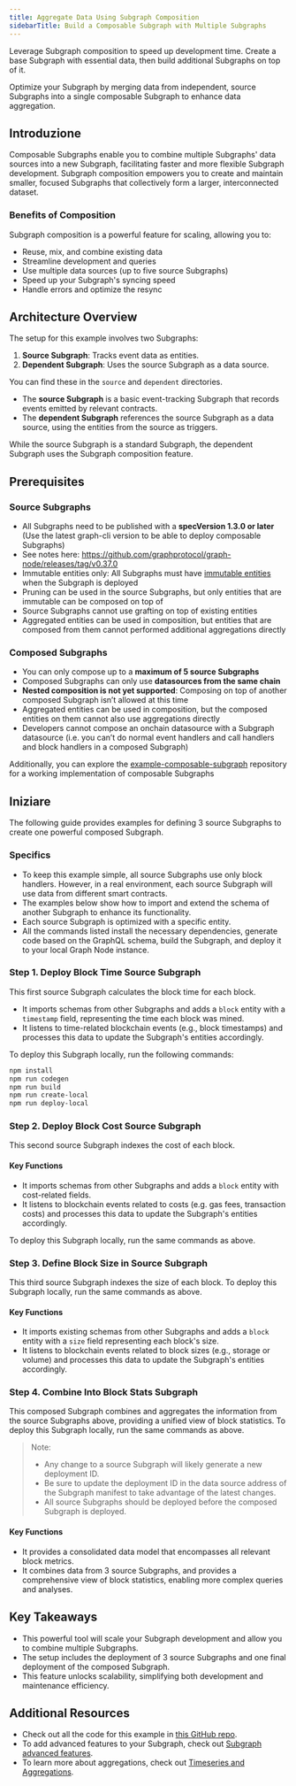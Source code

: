 ```yaml
---
title: Aggregate Data Using Subgraph Composition
sidebarTitle: Build a Composable Subgraph with Multiple Subgraphs
---
```


Leverage Subgraph composition to speed up development time. Create a base Subgraph with essential data, then build additional Subgraphs on top of it.

Optimize your Subgraph by merging data from independent, source Subgraphs into a single composable Subgraph to enhance data aggregation.

## Introduzione

Composable Subgraphs enable you to combine multiple Subgraphs' data sources into a new Subgraph, facilitating faster and more flexible Subgraph development. Subgraph composition empowers you to create and maintain smaller, focused Subgraphs that collectively form a larger, interconnected dataset.

### Benefits of Composition

Subgraph composition is a powerful feature for scaling, allowing you to:

- Reuse, mix, and combine existing data
- Streamline development and queries
- Use multiple data sources (up to five source Subgraphs)
- Speed up your Subgraph's syncing speed
- Handle errors and optimize the resync

## Architecture Overview

The setup for this example involves two Subgraphs:

1. **Source Subgraph**: Tracks event data as entities.
2. **Dependent Subgraph**: Uses the source Subgraph as a data source.

You can find these in the `source` and `dependent` directories.

- The **source Subgraph** is a basic event-tracking Subgraph that records events emitted by relevant contracts.
- The **dependent Subgraph** references the source Subgraph as a data source, using the entities from the source as triggers.

While the source Subgraph is a standard Subgraph, the dependent Subgraph uses the Subgraph composition feature.

## Prerequisites

### Source Subgraphs

- All Subgraphs need to be published with a **specVersion 1.3.0 or later** (Use the latest graph-cli version to be able to deploy composable Subgraphs)
- See notes here: https://github.com/graphprotocol/graph-node/releases/tag/v0.37.0
- Immutable entities only: All Subgraphs must have [immutable entities](https://thegraph.com/docs/en/subgraphs/best-practices/immutable-entities-bytes-as-ids/#immutable-entities) when the Subgraph is deployed
- Pruning can be used in the source Subgraphs, but only entities that are immutable can be composed on top of
- Source Subgraphs cannot use grafting on top of existing entities
- Aggregated entities can be used in composition, but entities that are composed from them cannot performed additional aggregations directly

### Composed Subgraphs

- You can only compose up to a **maximum of 5 source Subgraphs**
- Composed Subgraphs can only use **datasources from the same chain**
- **Nested composition is not yet supported**: Composing on top of another composed Subgraph isn’t allowed at this time
- Aggregated entities can be used in composition, but the composed entities on them cannot also use aggregations directly
- Developers cannot compose an onchain datasource with a Subgraph datasource (i.e. you can’t do normal event handlers and call handlers and block handlers in a composed Subgraph)

Additionally, you can explore the [example-composable-subgraph](https://github.com/graphprotocol/example-composable-subgraph) repository for a working implementation of composable Subgraphs

## Iniziare

The following guide provides examples for defining 3 source Subgraphs to create one powerful composed Subgraph.

### Specifics

- To keep this example simple, all source Subgraphs use only block handlers. However, in a real environment, each source Subgraph will use data from different smart contracts.
- The examples below show how to import and extend the schema of another Subgraph to enhance its functionality.
- Each source Subgraph is optimized with a specific entity.
- All the commands listed install the necessary dependencies, generate code based on the GraphQL schema, build the Subgraph, and deploy it to your local Graph Node instance.

### Step 1. Deploy Block Time Source Subgraph

This first source Subgraph calculates the block time for each block.

- It imports schemas from other Subgraphs and adds a `block` entity with a `timestamp` field, representing the time each block was mined.
- It listens to time-related blockchain events (e.g., block timestamps) and processes this data to update the Subgraph's entities accordingly.

To deploy this Subgraph locally, run the following commands:

```bash
npm install
npm run codegen
npm run build
npm run create-local
npm run deploy-local
```

### Step 2. Deploy Block Cost Source Subgraph

This second source Subgraph indexes the cost of each block.

#### Key Functions

- It imports schemas from other Subgraphs and adds a `block` entity with cost-related fields.
- It listens to blockchain events related to costs (e.g. gas fees, transaction costs) and processes this data to update the Subgraph's entities accordingly.

To deploy this Subgraph locally, run the same commands as above.

### Step 3. Define Block Size in Source Subgraph

This third source Subgraph indexes the size of each block. To deploy this Subgraph locally, run the same commands as above.

#### Key Functions

- It imports existing schemas from other Subgraphs and adds a `block` entity with a `size` field representing each block's size.
- It listens to blockchain events related to block sizes (e.g., storage or volume) and processes this data to update the Subgraph's entities accordingly.

### Step 4. Combine Into Block Stats Subgraph

This composed Subgraph combines and aggregates the information from the source Subgraphs above, providing a unified view of block statistics. To deploy this Subgraph locally, run the same commands as above.

> Note:
>
> - Any change to a source Subgraph will likely generate a new deployment ID.
> - Be sure to update the deployment ID in the data source address of the Subgraph manifest to take advantage of the latest changes.
> - All source Subgraphs should be deployed before the composed Subgraph is deployed.

#### Key Functions

- It provides a consolidated data model that encompasses all relevant block metrics.
- It combines data from 3 source Subgraphs, and provides a comprehensive view of block statistics, enabling more complex queries and analyses.

## Key Takeaways

- This powerful tool will scale your Subgraph development and allow you to combine multiple Subgraphs.
- The setup includes the deployment of 3 source Subgraphs and one final deployment of the composed Subgraph.
- This feature unlocks scalability, simplifying both development and maintenance efficiency.

## Additional Resources

- Check out all the code for this example in [this GitHub repo](https://github.com/graphprotocol/example-composable-subgraph).
- To add advanced features to your Subgraph, check out [Subgraph advanced features](/developing/creating/advanced/).
- To learn more about aggregations, check out [Timeseries and Aggregations](/subgraphs/developing/creating/advanced/#timeseries-and-aggregations).
